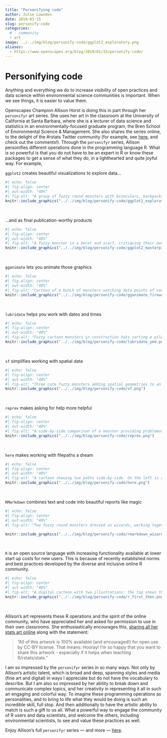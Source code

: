 ```yaml
---
title: "Personifying code"
author: Julie Lowndes
date: 2019-01-15
slug: personify-code
categories:
  # - community
  - art
image: ../../img/blog/personify-code/ggplot2_exploratory.png
aliases: 
  - https://www.openscapes.org/blog/2019/01/15/personify-code/
---
```


# Personifying code

Anything and everything we do to increase visibility of open practices and data science within environmental science communities is important. When we see things, it is easier to value them. 

Openscapes Champion Allison Horst is doing this in part through her `personifyr` art series. She uses her art in the classroom at the University of California at Santa Barbara, where she is a lecturer of data science and statistics in an environmentally-focused graduate program, the Bren School of Environmental Science & Management. She also shares the series online, to the delight of the #rstats Twitter community (for example, see [here](https://twitter.com/JennyBryan/status/1068755043061571585), and check out the comments!). Through the `personifyr` series, Allison personifies different operations done in the programming language R. What is so powerful is that you do not have to be an expert in R or know these packages to get a sense of what they do, in a lighthearted and quite joyful way. For example, 

`ggplot2` creates beautiful visualizations to explore data...

```r
#| echo: false
#| fig-align: center
#| out-width: "40%"
#| fig-alt: "A group of fuzzy round monsters with binoculars, backpacks and guide books looking up a graphs flying around with wings (like birders, but with exploratory data visualizations). Stylized text reads 'ggplot2: visual data exploration.'"
knitr::include_graphics("../../img/blog/personify-code/ggplot2_exploratory.png")
```

<br>

...and as final publication-worthy products

```r
#| echo: false
#| fig-align: center
#| out-width: "40%"
#| fig-alt: "A fuzzy monster in a beret and scarf, critiquing their own column graph on a canvas in front of them while other assistant monsters (also in berets) carry over boxes full of elements that can be used to customize a graph (like themes and geometric shapes). In the background is a wall with framed data visualizations. Stylized text reads 'ggplot2: build a data masterpiece.'"
knitr::include_graphics("../../img/blog/personify-code/ggplot2_masterpiece.png")
```

<br>

`gganimate` lets you animate those graphics

```r
#| echo: false
#| fig-align: center
#| out-width: "40%"
#| fig-alt: "Cartoon of a bunch of monsters watching data points of varing color and shape fly across a screen like fireworks. Several monsters are lighting the data off like fireworks. Stylized text reads 'gganimate: action figures!'"
knitr::include_graphics("../../img/blog/personify-code/gganimate_fireworks.png")
```

<br>

`lubridate` helps you work with dates and times

```r
#| echo: false
#| fig-align: center
#| out-width: "40%"
#| fig-alt: "Fuzzy cartoon monsters in construction hats sorting a pile of 'Y' 'M' and 'D's into separate piles labeled 'Years', 'Months' and 'Days'. Title text reads 'Lubridate: wrangle times and dates!'"
knitr::include_graphics("../../img/blog/personify-code/lubridate_ymd.png")
```

<br>

`sf` simplifies working with spatial data 

```r
#| echo: false
#| fig-align: center
#| out-width: "40%"
#| fig-alt: "Three cute fuzzy monsters adding spatial geometries to an existing table of attributes using glue and tape, while one cuts out the spatial polygons. Title text reads 'sf: spatial data...simplified.' and a caption at the bottom reads 'sticky geometries: for people who love their maps and sanity.'"
knitr::include_graphics("../../img/blog/personify-code/sf.png")
```

<br> 

`reprex` makes asking for help more helpful

```r
#| echo: false
#| fig-align: center
#| out-width: "40%"
#| fig-alt: "A side-by-side comparison of a monster providing problematic code to tech support when it is on a bunch of crumpled, disorganized papers, with both monsters looking sad and very stressed (left), compared to victorious looking monsters celebrating when code is provided in a nice box with a bow labeled 'reprex'. Title text reads 'reprex: make reproducible examples. Help them help everyone!'"
knitr::include_graphics("../../img/blog/personify-code/reprex.png")
```

<br>

`here` makes working with filepaths a dream

```r
#| echo: false
#| fig-align: center
#| out-width: "40%"
#| fig-alt: "A cartoon showing two paths side-by-side. On the left is a scary spooky forest, with spiderwebs and gnarled trees, with file paths written on the branches like '~/mmm/nope.csv' and 'setwd('/haha/good/luck/')', with a scared looking cute fuzzy monster running out of it. On the right is a bright, colorful path with flowers, rainbow and sunshine, with signs saying 'here!' and 'it’s all right here!' A monster facing away from us in a backpack and walking stick is looking toward the right path. Stylized text reads 'here: find your path.'"
knitr::include_graphics("../../img/blog/personify-code/here.png")
```

<br> 

`RMarkdown` combines text and code into beautiful reports like magic 

```r
#| echo: false
#| fig-align: center
#| out-width: "40%"
#| fig-alt: "Two fuzzy round monsters dressed as wizards, working together to brew different things together from a pantry (code, text, figures, etc.) in a cauldron labeled 'R Markdown'. The monster wizard at the cauldron is reading a recipe that includes steps '1. Add text. 2. Add code. 3. Knit. 4. (magic) 5. Celebrate perceived wizardry.' The R Markdown potion then travels through a tube, and is converted to markdown by a monster on a broom with a magic wand, and eventually converted to an output by pandoc. Stylized text (in a font similar to Harry Potter) reads 'R Markdown. Text. Code. Output. Get it together, people.'"

knitr::include_graphics("../../img/blog/personify-code/rmarkdown_wizards.png")
```

<br> 

`R` is an open source language with increasing functionality available at lower start up costs for new users. This is because of recently established norms and best practices developed by the diverse and inclusive online R community. 

```r
#| echo: false
#| fig-align: center
#| out-width: "40%"
#| fig-alt: "A digital cartoon with two illustrations: the top shows the R-logo with a scary face, and a small scared little fuzzy monster holding up a white flag in surrender while under a dark storm cloud. The text above says 'at first I was like…' The lower cartoon is a friendly, smiling R-logo jumping up to give a happy fuzzy monster a high-five under a smiling sun and next to colorful flowers. The text above the bottom illustration reads 'but now it’s like…'"
knitr::include_graphics("../../img/blog/personify-code/r_first_then.png")
```

<br> 

Allison's art represents these R operations and the spirit of the online community, who have appreciated her and asked for permission to use in their own classrooms. She enthusiastically encourages this, [sharing all her stats art online](https://github.com/allisonhorst/stats-illustrations#rstats-twitter-artwork) along with the statement:  
 
>"All of this artwork is 100% available (and encouraged!) for open use by CC-BY license. That means: Hooray! I'm so happy that you want to share this artwork - especially if it helps when teaching R/rstats/stats."

I am so impressed by the `personifyr` series in so many ways. Not only by Allison's artistic talent, which is broad and deep, spanning styles and media (fine art and digital) in ways I appreciate but do not have the vocabulary to describe. But I am also so impressed by her ability to break down and communicate complex topics, and her creativity in representing it all in such an engaging and colorful way. To imagine these programming operations as personalities, and to bring to life what they would be doing is such an incredible skill, full stop. And then additionally to have the artistic ability to match is such a gift to us all. What a powerful way to engage the community of R users and data scientists, and welcome the others, including environmental scientists, to see and value these practices as well. 

Enjoy Allison's full `personifyr` series — and more — [here](https://github.com/allisonhorst/stats-illustrations#rstats-twitter-artwork).

<br>
